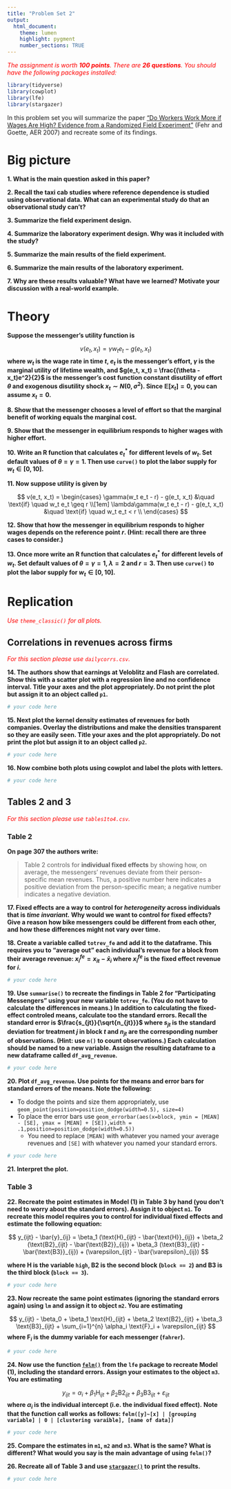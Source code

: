 ```yaml
---
title: "Problem Set 2"
output:
  html_document:
    theme: lumen
    highlight: pygment
    number_sections: TRUE
---
```


<p style="color:red">
*The assignment is worth **100 points**. There are **26 questions**. You should have the following packages installed:*
</p>

```r
library(tidyverse)
library(cowplot)
library(lfe)
library(stargazer)
```

In this problem set you will summarize the paper ["Do Workers Work More if Wages Are High? Evidence from a Randomized Field Experiment"](https://www.aeaweb.org/articles?id=10.1257/aer.97.1.298) (Fehr and Goette, AER 2007) and recreate some of its findings. 


# Big picture

**1. What is the main question asked in this paper?**

**2. Recall the taxi cab studies where reference dependence is studied using observational data. What can an experimental study do that an observational study can't?**

**3. Summarize the field experiment design.** 

**4. Summarize the laboratory experiment design. Why was it included with the study?**
  
**5. Summarize the main results of the field experiment.**

**6. Summarize the main results of the laboratory experiment.**

**7. Why are these results valuable? What have we learned? Motivate your discussion with a real-world example.**

# Theory

**Suppose the messenger's utility function is**

$$
v(e_t, x_t) = \gamma w_t e_t - g(e_t, x_t)
$$
**where $w_t$ is the wage rate in time $t$, $e_t$ is the messenger's effort, $\gamma$ is the marginal utility of lifetime wealth, and $g(e_t, x_t) = \frac{(\theta - x_t)e^2}{2}$ is the messenger's cost function constant disutility of effort $\theta$ and exogenous disutility shock $x_t \sim N(0,\sigma^2)$. Since $\mathbb{E}[x_t] = 0$, you can assume $x_t = 0$.**

**8. Show that the messenger chooses a level of effort so that the marginal benefit of working equals the marginal cost.**

**9. Show that the messenger in equilibrium responds to higher wages with higher effort.**

**10. Write an R function that calculates $e_t^*$ for different levels of $w_t$. Set default values of $\theta=\gamma=1$. Then use `curve()` to plot the labor supply for $w_t \in [0,10]$.** 

**11. Now suppose utility is given by**

$$
v(e_t, x_t) = 
  \begin{cases}
    \gamma(w_t e_t - r) - g(e_t, x_t) &\quad \text{if} \quad w_t e_t \geq r \\[1em]
    \lambda\gamma(w_t e_t - r) - g(e_t, x_t) &\quad \text{if} \quad  w_t e_t < r \\
  \end{cases}
$$

**12. Show that how the messenger in equilibrium responds to higher wages depends on the reference point $r$. (Hint: recall there are three cases to consider.)**

**13. Once more write an R function that calculates $e_t^*$ for different levels of $w_t$. Set default values of $\theta=\gamma=1$, $\lambda = 2$ and $r=3$. Then use `curve()` to plot the labor supply for $w_t \in [0,10]$.** 


# Replication 

<p style="color:red">
*Use `theme_classic()` for all plots.*
<p style="color:red">

## Correlations in revenues across firms

<p style="color:red">
*For this section please use `dailycorrs.csv`.*
<p style="color:red">

**14. The authors show that earnings at Veloblitz and Flash are correlated. Show this with a scatter plot with a regression line and no confidence interval. Title your axes and the plot appropriately. Do not print the plot but assign it to an object called `p1`. **

```r
# your code here
```

**15. Next plot the kernel density estimates of revenues for both companies. Overlay the distributions and make the densities transparent so they are easily seen. Title your axes and the plot appropriately. Do not print the plot but assign it to an object called `p2`.**

```r
# your code here
```

**16. Now combine both plots using cowplot and label the plots with letters.**

```r
# your code here
```

## Tables 2 and 3

<p style="color:red">
*For this section please use `tables1to4.csv`.*
<p style="color:red">


### Table 2

**On page 307 the authors write:**

>Table 2 controls for **individual fixed effects** by showing how, on average, the messengers' revenues deviate from their person-specific mean revenues. Thus, a positive number here indicates a positive deviation from the person-specific mean; a negative number indicates a negative deviation.

**17. Fixed effects are a way to control for *heterogeneity* across individuals that is *time invariant.* Why would we want to control for fixed effects? Give a reason how bike messengers could be different from each other, and how these differences might not vary over time.** 

**18. Create a variable called `totrev_fe` and add it to the dataframe. This requires you to "average out" each individual's revenue for a block from their average revenue: $x_i^{fe} = x_{it} - \bar{x}_i$ where $x_i^{fe}$ is the fixed effect revenue for $i$.**

```r
# your code here
```

**19. Use `summarise()` to recreate the findings in Table 2 for "Participating Messengers" using your new variable `totrev_fe`. (You do not have to calculate the differences in means.) In addition to calculating the fixed-effect controled means, calculate too the standard errors. Recall the standard error is $\frac{s_{jt}}{\sqrt{n_{jt}}}$ where $s_{jt}$ is the standard deviation for treatment $j$ in block $t$ and $n_{jt}$ are the corresponding number of observations. (Hint: use `n()` to count observations.) Each calculation should be named to a new variable. Assign the resulting dataframe to a new dataframe called `df_avg_revenue`.** 

```r
# your code here
```

**20. Plot `df_avg_revenue`. Use points for the means and error bars for standard errors of the means. Note the following:**

* To dodge the points and size them appropriately, use `geom_point(position=position_dodge(width=0.5), size=4)`
* To place the error bars use `geom_errorbar(aes(x=block, ymin = [MEAN] - [SE], ymax = [MEAN] + [SE]),width = .1,position=position_dodge(width=0.5))`
    + You need to replace `[MEAN]` with whatever you named your average revenues and `[SE]` with whatever you named your standard errors.
  
```r
# your code here
```

**21. Interpret the plot.**

### Table 3

**22. Recreate the point estimates in Model (1) in Table 3 by hand (you don't need to worry about the standard errors). Assign it to object `m1`. To recreate this model requires you to control for individual fixed effects and estimate the following equation:**

$$
y_{ijt} - \bar{y}_{ij} = \beta_1 (\text{H}_{ijt} - \bar{\text{H}}_{ij}) + \beta_2 (\text{B2}_{ijt} - \bar{\text{B2}}_{ij}) + \beta_3 (\text{B3}_{ijt} - \bar{\text{B3}}_{ij}) + (\varepsilon_{ijt} - \bar{\varepsilon}_{ij})
$$

**where $\text{H}$ is the variable `high`, $\text{B2}$ is the second block (`block == 2`) and $\text{B3}$ is the third block (`block == 3`).**

```r
# your code here
```

**23. Now recreate the same point estimates (ignoring the standard errors again) using `lm` and assign it to object `m2`. You are estimating**

$$
y_{ijt} - \beta_0 + \beta_1 \text{H}_{ijt} + \beta_2 \text{B2}_{ijt} + \beta_3 \text{B3}_{ijt} + \sum_{i=1}^{n} \alpha_i \text{F}_i + \varepsilon_{ijt}
$$
**where $\text{F}_i$ is the dummy variable for each messenger (`fahrer`).**
```r
# your code here
```

**24. Now use the function [`felm()`](https://www.rdocumentation.org/packages/lfe/versions/2.8-3/topics/felm) from the `lfe` package to recreate Model (1), including the standard errors. Assign your estimates to the object `m3`. You are estimating**

$$
y_{ijt} = \alpha_i + \beta_1 \text{H}_{ijt} + \beta_2 \text{B2}_{ijt} + \beta_3 \text{B3}_{ijt} + \varepsilon_{ijt}
$$
**where $\alpha_i$ is the individual intercept (i.e. the individual fixed effect).**
**Note that the function call works as follows: `felm([y]~[x] | [grouping variable] | 0 | [clustering varaible], [name of data])`**

```r
# your code here
```

**25. Compare the estimates in `m1`, `m2` and `m3`. What is the same? What is different? What would you say is the main advantage of using `felm()`?** 

**26. Recreate all of Table 3 and use [`stargazer()`](https://cran.r-project.org/web/packages/stargazer/vignettes/stargazer.pdf) to print the results.**

```r
# your code here
```